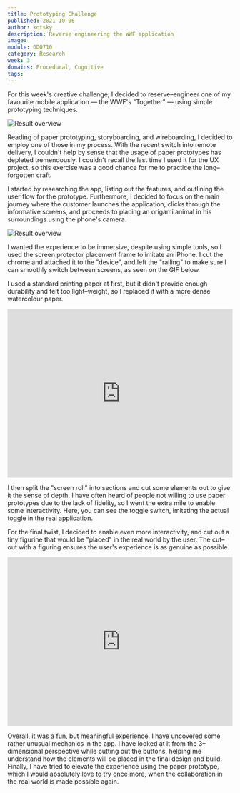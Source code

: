 ```yaml
---
title: Prototyping Challenge
published: 2021-10-06
author: kotsky
description: Reverse engineering the WWF application
image:  
module: GDO710
category: Research
week: 3
domains: Procedural, Cognitive
tags: 
---
```


For this week's creative challenge, I decided to reserve–engineer one of my favourite mobile application — the WWF's "Together" — using simple prototyping techniques.

![Result overview](./img/03-product.jpeg)

Reading of paper prototyping, storyboarding, and wireboarding, I decided to employ one of those in my process. With the recent switch into remote delivery, I couldn't help by sense that the usage of paper prototypes has depleted tremendously. I couldn't recall the last time I used it for the UX project, so this exercise was a good chance for me to practice the long–forgotten craft.

I started by researching the app, listing out the features, and outlining the user flow for the prototype. Furthermore, I decided to focus on the main journey where the customer launches the application, clicks through the informative screens, and proceeds to placing an origami animal in his surroundings using the phone's camera.

![Result overview](./img/03-process.jpeg)

I wanted the experience to be immersive, despite using simple tools, so I used the screen protector placement frame to imitate an iPhone. I cut the chrome and attached it to the "device", and left the "railing" to make sure I can smoothly switch between screens, as seen on the GIF below.

I used a standard printing paper at first, but it didn't provide enough durability and felt too light–weight, so I replaced it with a more dense watercolour paper.

<p style="padding:75% 0 0 0;position:relative;"><iframe src="https://player.vimeo.com/video/629105322?h=9a18c1a72f&amp;badge=0&amp;autopause=0&amp;player_id=0&amp;app_id=58479" frameborder="0" allow="autoplay; fullscreen; picture-in-picture" allowfullscreen style="position:absolute;top:0;left:0;width:100%;height:100%;" title="03-panda.mov"></iframe></p><script src="https://player.vimeo.com/api/player.js"></script>

I then split the "screen roll" into sections and cut some elements out to give it the sense of depth. I have often heard of people not willing to use paper prototypes due to the lack of fidelity, so I went the extra mile to enable some interactivity. Here, you can see the toggle switch, imitating the actual toggle in the real application.

For the final twist, I decided to enable even more interactivity, and cut out a tiny figurine that would be "placed" in the real world by the user. The cut–out with a figuring ensures the user's experience is as genuine as possible.

<p style="padding:75% 0 0 0;position:relative;"><iframe src="https://player.vimeo.com/video/629106164?h=c20dfcd4c7&amp;badge=0&amp;autopause=0&amp;player_id=0&amp;app_id=58479" frameborder="0" allow="autoplay; fullscreen; picture-in-picture" allowfullscreen style="position:absolute;top:0;left:0;width:100%;height:100%;" title="03-slider.mov"></iframe></p><script src="https://player.vimeo.com/api/player.js"></script>

Overall, it was a fun, but meaningful experience. I have uncovered some rather unusual mechanics in the app. I have looked at it from the 3–dimensional perspective while cutting out the buttons, helping me understand how the elements will be placed in the final design and build. Finally, I have tried to elevate the experience using the paper prototype, which I would absolutely love to try once more, when the collaboration in the real world is made possible again.